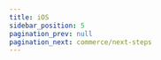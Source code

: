 ```yaml
---
title: iOS
sidebar_position: 5
pagination_prev: null
pagination_next: commerce/next-steps
---
```



<Quickstart product="Voice Conferencing" />

<head>
  <title>iOS Guide</title>
  <meta
    name="description"
    content="Get started with setting up the Voice Conference client on iOS with Ospi. Follow our guide for a seamless iOS client setup."
  />
</head>
